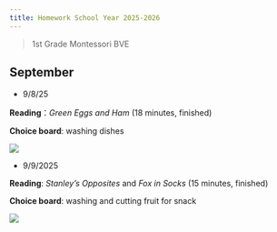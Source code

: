 ```yaml
---
title: Homework School Year 2025-2026
---
```


> 1st Grade Montessori BVE

## September

- 9/8/25

**Reading**：*Green Eggs and Ham* (18 minutes, finished)

**Choice board**: washing dishes

![](../photos/h20250908.jpg)



- 9/9/2025

**Reading**: *Stanley's Opposites* and *Fox in Socks* (15 minutes, finished)

**Choice board**: washing and cutting fruit for snack

![](../photos/h20250909.jpg)
